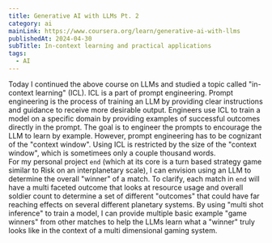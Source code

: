 ```yaml
---
title: Generative AI with LLMs Pt. 2
category: ai
mainLink: https://www.coursera.org/learn/generative-ai-with-llms
publishedAt: 2024-04-30
subTitle: In-context learning and practical applications
tags:
  - AI
---
```


Today I continued the above course on LLMs and studied a topic called "in-context learning" (ICL). ICL is a part of prompt engineering. Prompt engineering is the process of training an LLM by providing clear instructions and guidance to receive more desirable output. Engineers use ICL to train a model on a specific domain by providing examples of successful outcomes directly in the prompt. The goal is to engineer the prompts to encourage the LLM to learn by example. However, prompt engineering has to be cognizant of the "context window". Using ICL is restricted by the size of the "context window", which is sometimees only a couple thousand words.
<br />
For my personal project `end` (which at its core is a turn based strategy game similar to Risk on an interplanetary scale), I can envision using an LLM to determine the overall "winner" of a match. To clarify, each match in `end` will have a multi faceted outcome that looks at resource usage and overall soldier count to determine a set of different "outcomes" that could have far reaching effects on several different planetary systems. By using "multi shot inference" to train a model, I can provide multiple basic example "game winners" from other matches to help the LLMs learn what a "winner" truly looks like in the context of a multi dimensional gaming system.